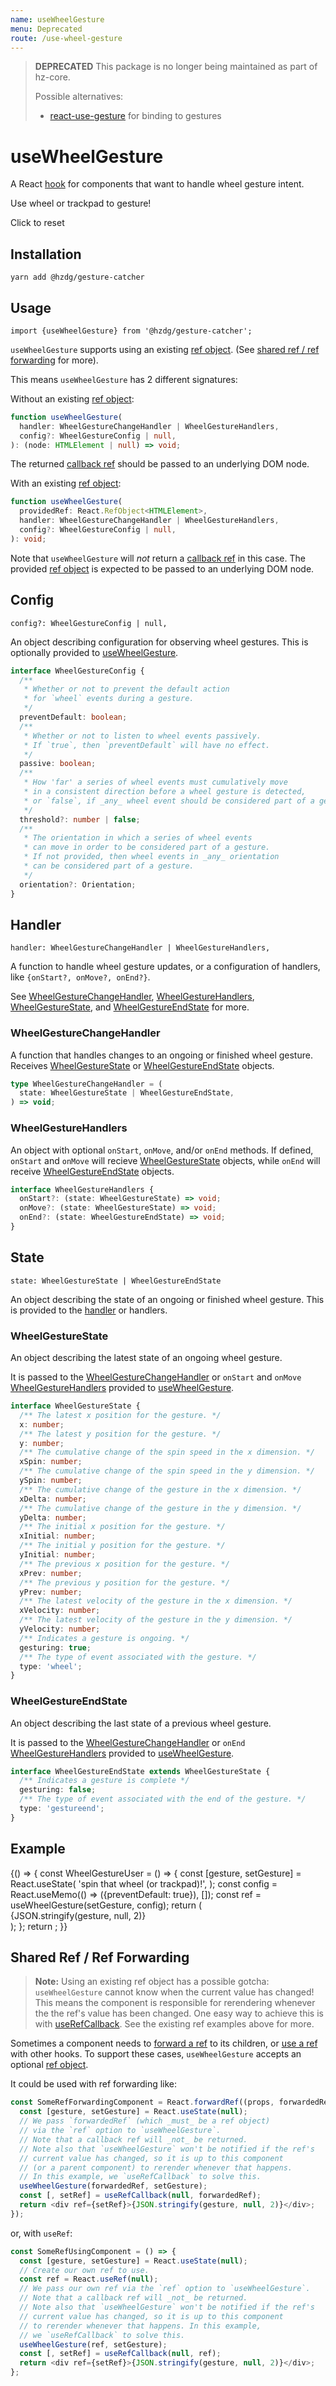 ```yaml
---
name: useWheelGesture
menu: Deprecated
route: /use-wheel-gesture
---
```



> **DEPRECATED**
> This package is no longer being maintained as part of hz-core.
>
> Possible alternatives:
>  - [react-use-gesture] for binding to gestures

# useWheelGesture

A React [hook] for components that want to handle wheel gesture intent.

<WheelGestureVisualizer>
  <p style={{color: 'lightgray'}}>Use wheel or trackpad to gesture!</p>
  <p style={{color: 'lightgray'}}>Click to reset</p>
</WheelGestureVisualizer>

## Installation

```shell
yarn add @hzdg/gesture-catcher
```

## Usage

```
import {useWheelGesture} from '@hzdg/gesture-catcher';
```

`useWheelGesture` supports using an existing [ref object].
(See [shared ref / ref forwarding] for more).

This means `useWheelGesture` has 2 different signatures:

Without an existing [ref object]:

```ts
function useWheelGesture(
  handler: WheelGestureChangeHandler | WheelGestureHandlers,
  config?: WheelGestureConfig | null,
): (node: HTMLElement | null) => void;
```

The returned [callback ref] should be passed to an underlying DOM node.

With an existing [ref object]:

```ts
function useWheelGesture(
  providedRef: React.RefObject<HTMLElement>,
  handler: WheelGestureChangeHandler | WheelGestureHandlers,
  config?: WheelGestureConfig | null,
): void;
```

Note that `useWheelGesture` will _not_ return a [callback ref] in this case.
The provided [ref object] is expected to be passed to an underlying DOM node.

## Config

`config?: WheelGestureConfig | null,`

An object describing configuration for observing wheel gestures.
This is optionally provided to [useWheelGesture].

```ts
interface WheelGestureConfig {
  /**
   * Whether or not to prevent the default action
   * for `wheel` events during a gesture.
   */
  preventDefault: boolean;
  /**
   * Whether or not to listen to wheel events passively.
   * If `true`, then `preventDefault` will have no effect.
   */
  passive: boolean;
  /**
   * How 'far' a series of wheel events must cumulatively move
   * in a consistent direction before a wheel gesture is detected,
   * or `false`, if _any_ wheel event should be considered part of a gesture.
   */
  threshold?: number | false;
  /**
   * The orientation in which a series of wheel events
   * can move in order to be considered part of a gesture.
   * If not provided, then wheel events in _any_ orientation
   * can be considered part of a gesture.
   */
  orientation?: Orientation;
}
```

## Handler

`handler: WheelGestureChangeHandler | WheelGestureHandlers,`

A function to handle wheel gesture updates, or a configuration of handlers,
like `{onStart?, onMove?, onEnd?}`.

See [WheelGestureChangeHandler], [WheelGestureHandlers],
[WheelGestureState], and [WheelGestureEndState] for more.

### WheelGestureChangeHandler

A function that handles changes to an ongoing or finished wheel gesture.
Receives [WheelGestureState] or [WheelGestureEndState] objects.

```ts
type WheelGestureChangeHandler = (
  state: WheelGestureState | WheelGestureEndState,
) => void;
```

### WheelGestureHandlers

An object with optional `onStart`, `onMove`, and/or `onEnd` methods.
If defined, `onStart` and `onMove` will recieve [WheelGestureState] objects,
while `onEnd` will receive [WheelGestureEndState] objects.

```ts
interface WheelGestureHandlers {
  onStart?: (state: WheelGestureState) => void;
  onMove?: (state: WheelGestureState) => void;
  onEnd?: (state: WheelGestureEndState) => void;
}
```

## State

`state: WheelGestureState | WheelGestureEndState`

An object describing the state of an ongoing or finished wheel gesture.
This is provided to the [handler] or handlers.

### WheelGestureState

An object describing the latest state of an ongoing wheel gesture.

It is passed to the [WheelGestureChangeHandler]
or `onStart` and `onMove` [WheelGestureHandlers] provided to [useWheelGesture].

```ts
interface WheelGestureState {
  /** The latest x position for the gesture. */
  x: number;
  /** The latest y position for the gesture. */
  y: number;
  /** The cumulative change of the spin speed in the x dimension. */
  xSpin: number;
  /** The cumulative change of the spin speed in the y dimension. */
  ySpin: number;
  /** The cumulative change of the gesture in the x dimension. */
  xDelta: number;
  /** The cumulative change of the gesture in the y dimension. */
  yDelta: number;
  /** The initial x position for the gesture. */
  xInitial: number;
  /** The initial y position for the gesture. */
  yInitial: number;
  /** The previous x position for the gesture. */
  xPrev: number;
  /** The previous y position for the gesture. */
  yPrev: number;
  /** The latest velocity of the gesture in the x dimension. */
  xVelocity: number;
  /** The latest velocity of the gesture in the y dimension. */
  yVelocity: number;
  /** Indicates a gesture is ongoing. */
  gesturing: true;
  /** The type of event associated with the gesture. */
  type: 'wheel';
}
```

### WheelGestureEndState

An object describing the last state of a previous wheel gesture.

It is passed to the [WheelGestureChangeHandler]
or `onEnd` [WheelGestureHandlers] provided to [useWheelGesture].

```ts
interface WheelGestureEndState extends WheelGestureState {
  /** Indicates a gesture is complete */
  gesturing: false;
  /** The type of event associated with the end of the gesture. */
  type: 'gestureend';
}
```

## Example

<Playground>
  {() => {
    const WheelGestureUser = () => {
      const [gesture, setGesture] = React.useState(
        'spin that wheel (or trackpad)!',
      );
      const config = React.useMemo(() => ({preventDefault: true}), []);
      const ref = useWheelGesture(setGesture, config);
      return (
        <div
          ref={ref}
          style={{
            display: 'flex',
            justifyContent: 'center',
            alignItems: 'center',
            width: '100%',
            height: 250,
            fontSize: '2em',
          }}
        >
          {JSON.stringify(gesture, null, 2)}
        </div>
      );
    };
    return <WheelGestureUser />;
  }}
</Playground>

## Shared Ref / Ref Forwarding

> **Note:** Using an existing ref object has a possible gotcha:
> `useWheelGesture` cannot know when the current value has changed!
> This means the component is responsible for rerendering
> whenever the the ref's value has been changed.
> One easy way to achieve this is with [useRefCallback].
> See the existing ref examples above for more.

Sometimes a component needs to [forward a ref] to its children,
or [use a ref][useref] with other hooks.
To support these cases, `useWheelGesture` accepts an optional [ref object].

It could be used with ref forwarding like:

```js
const SomeRefForwardingComponent = React.forwardRef((props, forwardedRef) => {
  const [gesture, setGesture] = React.useState(null);
  // We pass `forwardedRef` (which _must_ be a ref object)
  // via the `ref` option to `useWheelGesture`.
  // Note that a callback ref will _not_ be returned.
  // Note also that `useWheelGesture` won't be notified if the ref's
  // current value has changed, so it is up to this component
  // (or a parent component) to rerender whenever that happens.
  // In this example, we `useRefCallback` to solve this.
  useWheelGesture(forwardedRef, setGesture);
  const [, setRef] = useRefCallback(null, forwardedRef);
  return <div ref={setRef}>{JSON.stringify(gesture, null, 2)}</div>;
});
```

or, with `useRef`:

```js
const SomeRefUsingComponent = () => {
  const [gesture, setGesture] = React.useState(null);
  // Create our own ref to use.
  const ref = React.useRef(null);
  // We pass our own ref via the `ref` option to `useWheelGesture`.
  // Note that a callback ref will _not_ be returned.
  // Note also that `useWheelGesture` won't be notified if the ref's
  // current value has changed, so it is up to this component
  // to rerender whenever that happens. In this example,
  // we `useRefCallback` to solve this.
  useWheelGesture(ref, setGesture);
  const [, setRef] = useRefCallback(null, ref);
  return <div ref={setRef}>{JSON.stringify(gesture, null, 2)}</div>;
};
```

[hook]: https://reactjs.org/docs/hooks-overview.html
[ref]: https://reactjs.org/docs/refs-and-the-dom.html
[useref]: https://reactjs.org/docs/hooks-reference.html#useref
[ref object]: https://reactjs.org/docs/refs-and-the-dom.html#accessing-refs
[callback ref]: https://reactjs.org/docs/refs-and-the-dom.html#callback-refs
[forward a ref]: https://reactjs.org/docs/forwarding-refs.html
[userefcallback]: /use-ref-callback
[installation]: #installation
[usage]: #usage
[config]: #config
[handler]: #handler
[state]: #state
[example]: #example
[shared ref / ref forwarding]: #shared-ref--ref-forwarding
[usewheelgesture]: #usage
[wheelgesturechangehandler]: #wheelgesturechangehandler
[wheelgesturehandlers]: #wheelgesturehandlers
[wheelgestureconfig]: #wheelgestureconfig
[wheelgesturestate]: #wheelgesturestate
[wheelgestureendstate]: #wheelgestureendstate
[react-use-gesture]: https://use-gesture.netlify.app/
